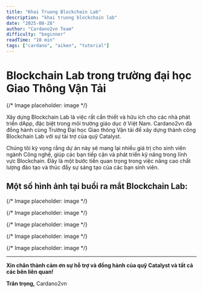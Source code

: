 ```yaml
---
title: "Khai Truong Blockchain Lab"
description: "khai truong blockchain lab"
date: "2025-08-28"
author: "Cardano2vn Team"
difficulty: "beginner"
readTime: "10 min"
tags: ["cardano", "aiken", "tutorial"]
---
```


# Blockchain Lab trong trường đại học Giao Thông Vận Tải

{/* Image placeholder: image */}

Xây dựng Blockchain Lab là việc rất cần thiết và hữu ích cho các nhà phát triển dApp, đặc biệt trong môi trường giáo dục ở Việt Nam. Cardano2vn đã đồng hành cùng Trường Đại học Giao thông Vận tải để xây dựng thành công Blockchain Lab với sự tài trợ của quỹ Catalyst.

Chúng tôi kỳ vọng rằng dự án này sẽ mang lại nhiều giá trị cho sinh viên ngành Công nghệ, giúp các bạn tiếp cận và phát triển kỹ năng trong lĩnh vực Blockchain. Đây là một bước tiến quan trọng trong việc nâng cao chất lượng đào tạo và thúc đẩy sự sáng tạo của các bạn sinh viên.

## Một số hình ảnh tại buổi ra mắt Blockchain Lab:

{/* Image placeholder: image */}

{/* Image placeholder: image */}

{/* Image placeholder: image */}

{/* Image placeholder: image */}

{/* Image placeholder: image */}

---

**Xin chân thành cảm ơn sự hỗ trợ và đồng hành của quỹ Catalyst và tất cả các bên liên quan!**

**Trân trọng,**
Cardano2vn



